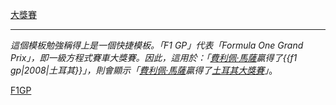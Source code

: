 [[{{{1}}}年{{{2}}}大獎賽|{{{2}}}大獎賽]]<noinclude>
<br/><hr/>''這個模板勉強稱得上是一個快捷模板。「F1 GP」代表「Formula One Grand Prix」，即一級方程式賽車大獎賽。因此，這用於：「[[費利佩·馬薩]]贏得了<nowiki>{{f1 gp|2008|土耳其}}</nowiki>」，則會顯示「[[費利佩·馬薩]]贏得了[[2008年土耳其大獎賽|土耳其大獎賽]]」''。

[[Category:一級方程式格式模板|F1GP]]
</noinclude>